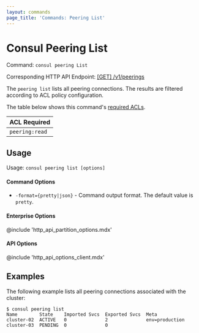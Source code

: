 ```yaml
---
layout: commands
page_title: 'Commands: Peering List'
---
```


# Consul Peering List

Command: `consul peering List`

Corresponding HTTP API Endpoint: [\[GET\] /v1/peerings](/api-docs/peering#list-all-peerings)

The `peering list` lists all peering connections.
The results are filtered according to ACL policy configuration.

The table below shows this command's [required ACLs](/api#authentication).

| ACL Required |
| ------------ |
| `peering:read`  |

## Usage

Usage: `consul peering list [options]`

#### Command Options

- `-format={pretty|json}` - Command output format. The default value is `pretty`.

#### Enterprise Options

@include 'http_api_partition_options.mdx'

#### API Options

@include 'http_api_options_client.mdx'

## Examples

The following example lists all peering connections associated with the cluster:

```shell-session hideClipboard
$ consul peering list
Name        State    Imported Svcs  Exported Svcs  Meta
cluster-02  ACTIVE   0              2              env=production
cluster-03  PENDING  0              0
```

